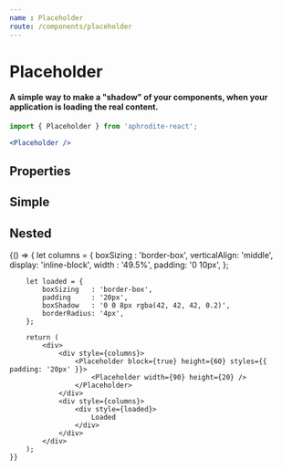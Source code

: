 ```yaml
---
name : Placeholder
route: /components/placeholder
---
```



# Placeholder
#### A simple way to make a "shadow" of your components, when your application is loading the real content.
```jsx
import { Placeholder } from 'aphrodite-react';

<Placeholder />
```

## Properties
<PropsTable of={Placeholder} />

## Simple
<Playground>
    <Placeholder />
    <Placeholder height={200} />
</Playground>

## Nested
<Playground>
    {() => {
        let columns = {
            boxSizing    : 'border-box',
            verticalAlign: 'middle',
            display: 'inline-block',
            width  : '49.5%',
            padding: '0 10px',
        };

        let loaded = {
            boxSizing   : 'border-box',
            padding     : '20px',
            boxShadow   : '0 0 8px rgba(42, 42, 42, 0.2)',
            borderRadius: '4px',
        };

        return (
            <div>
                <div style={columns}>
                    <Placeholder block={true} height={60} styles={{ padding: '20px' }}>
                        <Placeholder width={90} height={20} />
                    </Placeholder>
                </div>
                <div style={columns}>
                    <div style={loaded}>
                        Loaded
                    </div>
                </div>
            </div>
        );
    }}
</Playground>
